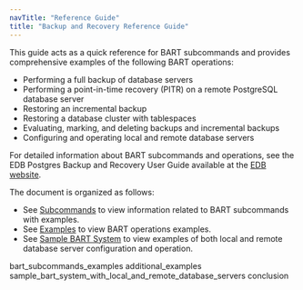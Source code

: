 ```yaml
---
navTitle: "Reference Guide"
title: "Backup and Recovery Reference Guide"
---
```




This guide acts as a quick reference for BART subcommands and provides comprehensive examples of the following BART operations:

-   Performing a full backup of database servers
-   Performing a point-in-time recovery (PITR) on a remote PostgreSQL database server
-   Restoring an incremental backup
-   Restoring a database cluster with tablespaces
-   Evaluating, marking, and deleting backups and incremental backups
-   Configuring and operating local and remote database servers

For detailed information about BART subcommands and operations, see the EDB Postgres Backup and Recovery User Guide available at the [EDB website](https://www.enterprisedb.com/edb-docs/).

The document is organized as follows:

-   See [Subcommands](01_using_subcommands/#using_bart_subcommands) to view information related to BART subcommands with examples.
-   See [Examples](#examples) to view BART operations examples.
-   See [Sample BART System](#a_sample_bart_system_with_local_and_remote_database_servers) to view examples of both local and remote database server configuration and operation.

<div class="toctree" maxdepth="5">

bart\_subcommands\_examples additional\_examples sample\_bart\_system\_with\_local\_and\_remote\_database\_servers conclusion

</div>
